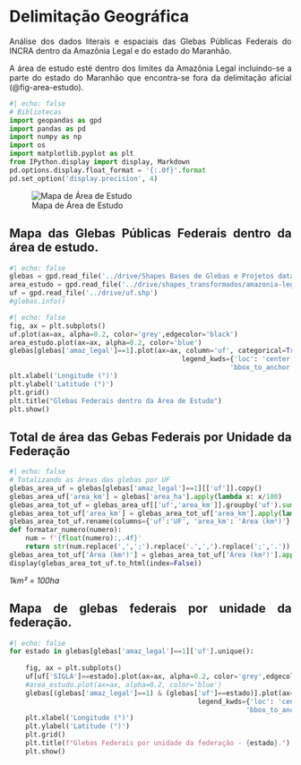 # Delimitação Geográfica

<div style="text-align: justify"> 
Análise dos dados literais e espaciais das Glebas Públicas Federais do INCRA dentro da Amazônia Legal e do estado do Maranhão.

A área de estudo esté dentro dos limites da Amazônia Legal incluindo-se a parte do estado do Maranhão que encontra-se fora da delimitação aficial (@fig-area-estudo).

```python
#| echo: false
# Bibliotecas
import geopandas as gpd
import pandas as pd
import numpy as np
import os
import matplotlib.pyplot as plt
from IPython.display import display, Markdown
pd.options.display.float_format = '{:.0f}'.format
pd.set_option('display.precision', 4)
```

![Mapa de Área de Estudo](./img/a6-geral.jpg){fig-align="center" fig-pos="H" #fig-area-estudo}

## Mapa das Glebas Públicas Federais dentro da área de estudo.

:::{.column-body-outset}
```python
#| echo: false
glebas = gpd.read_file('../drive/Shapes Bases de Glebas e Projetos data 01.03.23/tab_glebas_federais.shp')
area_estudo = gpd.read_file('../drive/shapes_transformados/amazonia-legal-com-maranhao.shp')
uf = gpd.read_file('../drive/uf.shp')
#glebas.info()
```
:::

:::{.column-body-outset}
```python
#| echo: false
fig, ax = plt.subplots()
uf.plot(ax=ax, alpha=0.2, color='grey',edgecolor='black')
area_estudo.plot(ax=ax, alpha=0.2, color='blue')
glebas[glebas['amaz_legal']==1].plot(ax=ax, column='uf', categorical=True, figsize=(8,20), legend=True, zorder=2,
                                           legend_kwds={'loc': 'center left',
                                                       'bbox_to_anchor':(1,0.5)})
plt.xlabel('Longitude (°)')
plt.ylabel('Latitude (°)')
plt.grid()
plt.title("Glebas Federais dentro da Área de Estudo")
plt.show()
```
:::



## Total de área das Gebas Federais por Unidade da Federação

::: {.table-right}
```python
#| echo: false
# Totalizando as áreas das glebas por UF
glebas_area_uf = glebas[glebas['amaz_legal']==1][['uf']].copy()
glebas_area_uf['area_km'] = glebas['area_ha'].apply(lambda x: x/100)
glebas_area_tot_uf = glebas_area_uf[['uf','area_km']].groupby('uf').sum('area_km').reset_index()
glebas_area_tot_uf['area_km'] = glebas_area_tot_uf['area_km'].apply(lambda x: str(f'{x:.4f}'))
glebas_area_tot_uf.rename(columns={'uf':'UF', 'area_km': 'Área (km²)'}, inplace=True)
def formatar_numero(numero):
    num = f'{float(numero):,.4f}'
    return str(num.replace(',',';').replace('.',',').replace(';','.'))
glebas_area_tot_uf['Área (km²)'] = glebas_area_tot_uf['Área (km²)'].apply(lambda x: formatar_numero(x))
display(glebas_area_tot_uf.to_html(index=False))
```
:::
*1km² = 100ha*

## Mapa de glebas federais por unidade da federação.

:::{.column-body-outset}
```python
#| echo: false
for estado in glebas[glebas['amaz_legal']==1]['uf'].unique():
    
    fig, ax = plt.subplots()
    uf[uf['SIGLA']==estado].plot(ax=ax, alpha=0.2, color='grey',edgecolor='black')
    #area_estudo.plot(ax=ax, alpha=0.2, color='blue')
    glebas[(glebas['amaz_legal']==1) & (glebas['uf']==estado)].plot(ax=ax, column='uf', categorical=True, figsize=(8,20), legend=True, zorder=2,
                                               legend_kwds={'loc': 'center left',
                                                           'bbox_to_anchor':(1,0.5)})
    plt.xlabel('Longitude (°)')
    plt.ylabel('Latitude (°)')
    plt.grid()
    plt.title(f"Glebas Federais por unidade da federação - {estado}.")
    plt.show()
```
:::